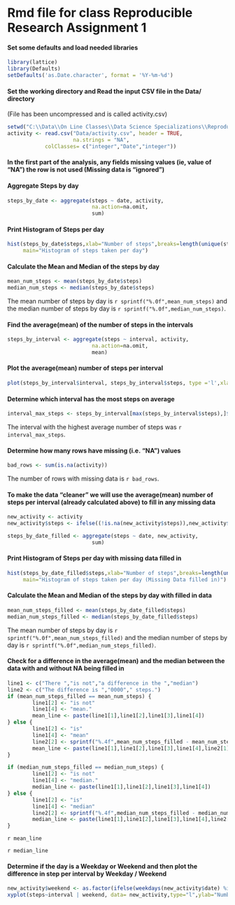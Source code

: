 # Rmd file for class Reproducible Research Assignment 1



#### Set some defaults and load needed libraries

```r
library(lattice)
library(Defaults)
setDefaults('as.Date.character', format = '%Y-%m-%d')

```

#### Set the working directory and Read the input CSV file in the Data/ directory

(File has been uncompressed and is called activity.csv)

```r

setwd("C:\\Data\\On Line Classes\\Data Science Specializations\\Reproducable Results\\Assesment 1\\")
activity <- read.csv("Data/activity.csv", header = TRUE,
                     na.strings = "NA",
            colClasses= c("integer","Date","integer"))

```

#### In the first part of the analysis, any fields missing values (ie, value of "NA") the row is not used (Missing data is "ignored")


#### Aggregate Steps by day


```r
steps_by_date <- aggregate(steps ~ date, activity,
                           na.action=na.omit,
                           sum)
```

#### Print Histogram of Steps per day
```r
hist(steps_by_date$steps,xlab="Number of steps",breaks=length(unique(steps_by_date$steps)),
     main="Histogram of steps taken per day")
```

#### Calculate the Mean and Median of the steps by day

```r
mean_num_steps <- mean(steps_by_date$steps)
median_num_steps <- median(steps_by_date$steps)
```

The mean number of steps by day is `r sprintf("%.0f",mean_num_steps)` and the median number of steps by day is `r sprintf("%.0f",median_num_steps)`.

#### Find the average(mean) of the number of steps in the intervals

```r
steps_by_interval <- aggregate(steps ~ interval, activity,
                           na.action=na.omit,
                           mean)

```

#### Plot the average(mean) number of steps per interval

```r
plot(steps_by_interval$interval, steps_by_interval$steps, type ='l',xlab="Number of steps",ylab="Interval",main="Steps per interval")

```

#### Determine which interval has the most steps on average

```r
interval_max_steps <- steps_by_interval[max(steps_by_interval$steps),]$interval

```

The interval with the highest average number of steps was `r interval_max_steps`.


#### Determine how many rows have missing (i.e. "NA") values

```r
bad_rows <- sum(is.na(activity))
```

The number of rows with missing data is `r bad_rows`.

#### To make the data "cleaner" we will use the average(mean) number of steps per interval (already calculated above) to fill in any missing data

```r
new_activity <- activity
new_activity$steps <- ifelse((!is.na(new_activity$steps)),new_activity$steps,steps_by_interval[steps_by_interval$interval ==new_activity$interval,]$steps)
```


```r
steps_by_date_filled <- aggregate(steps ~ date, new_activity,
                           sum)
```

#### Print Histogram of Steps per day with missing data filled in
```r
hist(steps_by_date_filled$steps,xlab="Number of steps",breaks=length(unique(steps_by_date_filled$steps)),
     main="Histogram of steps taken per day (Missing Data filled in)")
```

#### Calculate the Mean and Median of the steps by day with filled in data

```r
mean_num_steps_filled <- mean(steps_by_date_filled$steps)
median_num_steps_filled <- median(steps_by_date_filled$steps)
```

The mean number of steps by day is `r sprintf("%.0f",mean_num_steps_filled)` and the median number of steps by day is `r sprintf("%.0f",median_num_steps_filled)`.


#### Check for a difference in the average(mean) and the median between the data with and without NA being filled in

```r
line1 <- c("There ","is not","a difference in the ","median")
line2 <- c("The difference is ","0000"," steps.")
if (mean_num_steps_filled == mean_num_steps) {
        line1[2] <- "is not"
        line1[4] <- "mean."
        mean_line <- paste(line1[1],line1[2],line1[3],line1[4])
} else {
        line1[2] <- "is"
        line1[4] <- "mean"
        line2[2] <- sprintf("%.4f",mean_num_steps_filled - mean_num_steps)
        mean_line <- paste(line1[1],line1[2],line1[3],line1[4],line2[1],line2[2],line2[3])
}

if (median_num_steps_filled == median_num_steps) {
        line1[2] <- "is not"
        line1[4] <- "median."
        median_line <- paste(line1[1],line1[2],line1[3],line1[4])
} else {
        line1[2] <- "is"
        line1[4] <- "median"
        line2[2] <- sprintf("%.4f",median_num_steps_filled - median_num_steps)
        median_line <- paste(line1[1],line1[2],line1[3],line1[4],line2[1],line2[2],line2[3])
}        
```


`r mean_line`

`r median_line`

#### Determine if the day is a Weekday or Weekend and then plot the difference in step per interval by Weekday / Weekend

```r
new_activity$weekend <- as.factor(ifelse(weekdays(new_activity$date) %in% c("Saturday","Sunday"),"weekend","weekday"))
xyplot(steps~interval | weekend, data= new_activity,type="l",ylab="Number of steps",layout =c(1,2))

```

